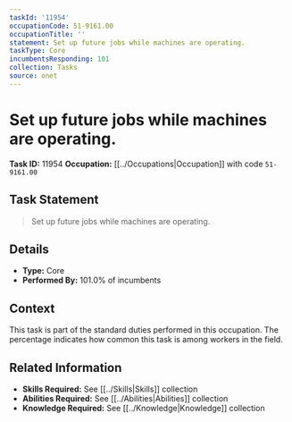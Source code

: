 ```yaml
---
taskId: '11954'
occupationCode: 51-9161.00
occupationTitle: ''
statement: Set up future jobs while machines are operating.
taskType: Core
incumbentsResponding: 101
collection: Tasks
source: onet
---
```

# Set up future jobs while machines are operating.

**Task ID:** 11954
**Occupation:** [[../Occupations|Occupation]] with code `51-9161.00`

## Task Statement

> Set up future jobs while machines are operating.

## Details

- **Type:** Core
- **Performed By:** 101.0% of incumbents

## Context

This task is part of the standard duties performed in this occupation. The percentage indicates how common this task is among workers in the field.

## Related Information

- **Skills Required:** See [[../Skills|Skills]] collection
- **Abilities Required:** See [[../Abilities|Abilities]] collection
- **Knowledge Required:** See [[../Knowledge|Knowledge]] collection
